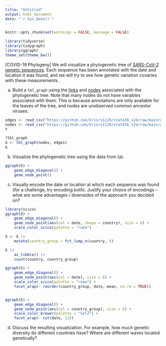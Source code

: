 ```yaml
---
title: "Untitled"
output: html_document
date: "`r Sys.Date()`"
---
```


```r
knitr::opts_chunk$set(warnings = FALSE, message = FALSE)
```

```r
library(tidyverse)
library(tidygraph)
library(ggraph)
theme_set(theme_bw())
```

[COVID-19 Phylogeny] We will visualize a phylogenetic tree of [SARS-CoV-2
genetic sequences](https://observablehq.com/@mbostock/sars-cov-2-phylogenetic-tree).
Each sequence has been annotated with the date and location it was found, and we
will try to see how genetic variation covaries with these measurements.

a. Build a `tbl_graph` using the
[links](https://github.com/krisrs1128/stat436_s24/raw/main/data/covid-edges.csv)
and
[nodes](https://github.com/krisrs1128/stat436_s24/raw/main/data/covid-nodes.csv)
associated with the phylogenetic tree. Note that many nodes do not have
variables associated with them. This is because annotations are only
available for the leaves of the
tree, and nodes are unobserved common ancestor viruses.

```r
edges <- read_csv("https://github.com/krisrs1128/stat436_s24/raw/main/data/covid-edges.csv")
nodes <- read_csv("https://github.com/krisrs1128/stat436_s24/raw/main/data/covid-nodes.csv")
Y

?tbl_graph
G <- tbl_graph(nodes, edges)
G
```

b. Visualize the phylogenetic tree using the data from (a).

```r
ggraph(G) +
    geom_edge_diagonal() +
    geom_node_point()
```

c. Visually encode the date or location at which each sequence was found (for
a challenge, try encoding both). Justify your choice of encodings -- what are
some advantages / downsides of the approach you decided on?

```r
library(scico)
ggraph(G) +
    geom_edge_diagonal() +
    geom_node_point(aes(col = date, shape = country), size = 6) +
    scale_color_scico(palette = "roma")

G <- G |>
    mutate(country_group = fct_lump_n(country, ))

G |>
    as_tibble() |>
    count(country, country_group)

ggraph(G) +
    geom_edge_diagonal() +
    geom_node_point(aes(col = date), size = 6) +
    scale_color_scico(palette = "roma") +
    facet_wrap(~ reorder(country_group, date, mean, na.rm = TRUE))


ggraph(G) +
    geom_edge_diagonal() +
    geom_node_point(aes(col = country_group), size = 6) +
    scale_color_brewer(palette = "Set2") +
    facet_wrap(~ cut(date, 12))

```


d. Discuss the resulting visualization. For example, how much genetic
diversity do different countries have? Where are different waves located
genetically?